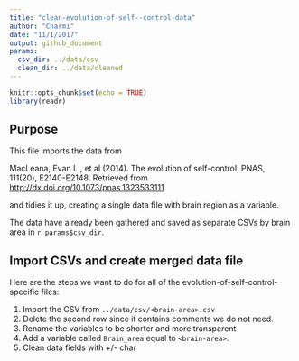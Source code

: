 ```yaml
---
title: "clean-evolution-of-self--control-data"
author: "Charmi"
date: "11/1/2017"
output: github_document
params:
  csv_dir: ../data/csv
  clean_dir: ../data/cleaned
---
```


```r
knitr::opts_chunk$set(echo = TRUE)
library(readr)
```

## Purpose

This file imports the data from 

MacLeana, Evan L., et al (2014). The evolution of self-control. PNAS, 111(20), E2140-E2148. Retrieved from <http://dx.doi.org/10.1073/pnas.1323533111>

and tidies it up, creating a single data file with brain region as a variable.

The data have already been gathered and saved as separate CSVs by brain area in `r params$csv_dir`.

## Import CSVs and create merged data file

Here are the steps we want to do for all of the evolution-of-self-control-specific files:

1. Import the CSV from `../data/csv/<brain-area>.csv`
2. Delete the second row since it contains comments we do not need.
3. Rename the variables to be shorter and more transparent
4. Add a variable called `Brain_area` equal to `<brain-area>`.
5. Clean data fields with +/- char
